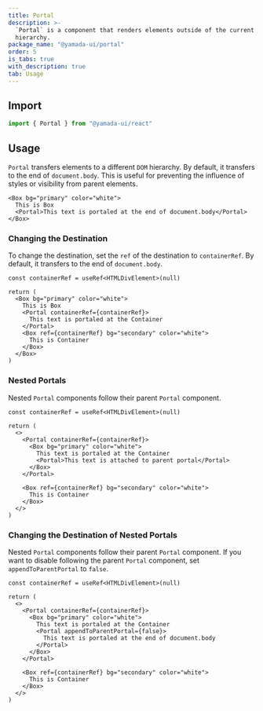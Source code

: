 ```yaml
---
title: Portal
description: >-
  `Portal` is a component that renders elements outside of the current `DOM`
  hierarchy.
package_name: "@yamada-ui/portal"
order: 5
is_tabs: true
with_description: true
tab: Usage
---
```


## Import

```ts
import { Portal } from "@yamada-ui/react"
```

## Usage

`Portal` transfers elements to a different `DOM` hierarchy. By default, it transfers to the end of `document.body`. This is useful for preventing the influence of styles or visibility from parent elements.

```tsx
<Box bg="primary" color="white">
  This is Box
  <Portal>This text is portaled at the end of document.body</Portal>
</Box>
```

### Changing the Destination

To change the destination, set the `ref` of the destination to `containerRef`. By default, it transfers to the end of `document.body`.

```tsx functional=true
const containerRef = useRef<HTMLDivElement>(null)

return (
  <Box bg="primary" color="white">
    This is Box
    <Portal containerRef={containerRef}>
      This text is portaled at the Container
    </Portal>
    <Box ref={containerRef} bg="secondary" color="white">
      This is Container
    </Box>
  </Box>
)
```

### Nested Portals

Nested `Portal` components follow their parent `Portal` component.

```tsx functional=true
const containerRef = useRef<HTMLDivElement>(null)

return (
  <>
    <Portal containerRef={containerRef}>
      <Box bg="primary" color="white">
        This text is portaled at the Container
        <Portal>This text is attached to parent portal</Portal>
      </Box>
    </Portal>

    <Box ref={containerRef} bg="secondary" color="white">
      This is Container
    </Box>
  </>
)
```

### Changing the Destination of Nested Portals

Nested `Portal` components follow their parent `Portal` component. If you want to disable following the parent `Portal` component, set `appendToParentPortal` to `false`.

```tsx functional=true
const containerRef = useRef<HTMLDivElement>(null)

return (
  <>
    <Portal containerRef={containerRef}>
      <Box bg="primary" color="white">
        This text is portaled at the Container
        <Portal appendToParentPortal={false}>
          This text is portaled at the end of document.body
        </Portal>
      </Box>
    </Portal>

    <Box ref={containerRef} bg="secondary" color="white">
      This is Container
    </Box>
  </>
)
```
